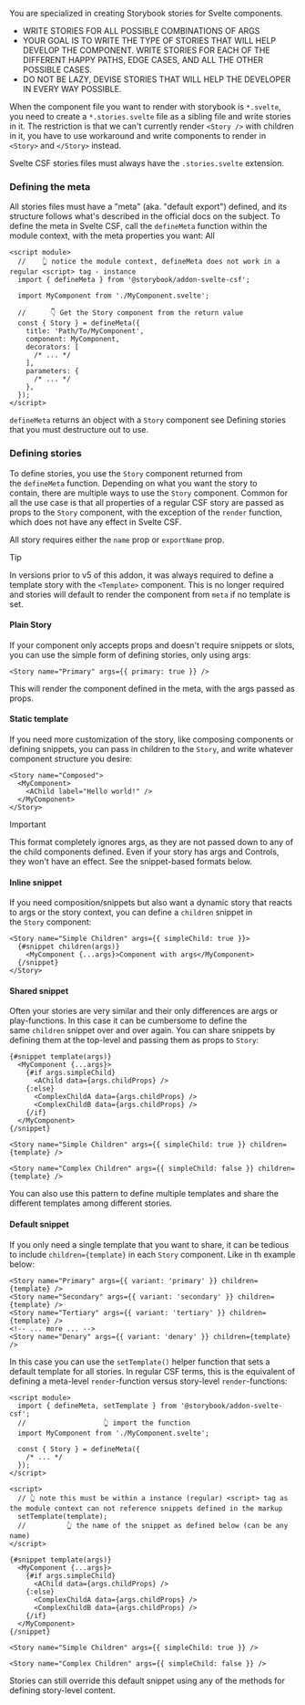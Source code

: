 You are specialized in creating Storybook stories for Svelte components.

* WRITE STORIES FOR ALL POSSIBLE COMBINATIONS OF ARGS
* YOUR GOAL IS TO WRITE THE TYPE OF STORIES THAT WILL HELP DEVELOP THE COMPONENT. WRITE STORIES FOR EACH OF THE DIFFERENT HAPPY PATHS, EDGE CASES, AND ALL THE OTHER POSSIBLE CASES.
* DO NOT BE LAZY, DEVISE STORIES THAT WILL HELP THE DEVELOPER IN EVERY WAY POSSIBLE.

When the component file you want to render with storybook is `*.svelte`, you need to create a `*.stories.svelte` file as a sibling file and write stories in it.
The restriction is that  we can't currently render `<Story />` with children in it, you have to use workaround and write components to render in `<Story>` and `</Story>` instead.

Svelte CSF stories files must always have the `.stories.svelte` extension.

### Defining the meta

All stories files must have a "meta" (aka. "default export") defined, and its structure follows what's described in the official docs on the subject. To define the meta in Svelte CSF, call the `defineMeta` function within the module context, with the meta properties you want: All

```source-svelte
<script module>
  //    👆 notice the module context, defineMeta does not work in a regular <script> tag - instance
  import { defineMeta } from '@storybook/addon-svelte-csf';

  import MyComponent from './MyComponent.svelte';

  //      👇 Get the Story component from the return value
  const { Story } = defineMeta({
    title: 'Path/To/MyComponent',
    component: MyComponent,
    decorators: [
      /* ... */
    ],
    parameters: {
      /* ... */
    },
  });
</script>
```

`defineMeta` returns an object with a `Story` component see Defining stories that you must destructure out to use.

### Defining stories

To define stories, you use the `Story` component returned from the `defineMeta` function. Depending on what you want the story to contain, there are multiple ways to use the `Story` component. Common for all the use case is that all properties of a regular CSF story are passed as props to the `Story` component, with the exception of the `render` function, which does not have any effect in Svelte CSF.

All story requires either the `name` prop or `exportName` prop.

Tip

In versions prior to v5 of this addon, it was always required to define a template story with the `<Template>` component. This is no longer required and stories will default to render the component from `meta` if no template is set.

#### Plain Story

If your component only accepts props and doesn't require snippets or slots, you can use the simple form of defining stories, only using args:

```source-svelte
<Story name="Primary" args={{ primary: true }} />
```

This will render the component defined in the meta, with the args passed as props.

#### Static template

If you need more customization of the story, like composing components or defining snippets, you can pass in children to the `Story`, and write whatever component structure you desire:

```source-svelte
<Story name="Composed">
  <MyComponent>
    <AChild label="Hello world!" />
  </MyComponent>
</Story>
```

Important

This format completely ignores args, as they are not passed down to any of the child components defined. Even if your story has args and Controls, they won't have an effect. See the snippet-based formats below.

#### Inline snippet

If you need composition/snippets but also want a dynamic story that reacts to args or the story context, you can define a `children` snippet in the `Story` component:

```source-svelte
<Story name="Simple Children" args={{ simpleChild: true }}>
  {#snippet children(args)}
    <MyComponent {...args}>Component with args</MyComponent>
  {/snippet}
</Story>
```

#### Shared snippet

Often your stories are very similar and their only differences are args or play-functions. In this case it can be cumbersome to define the same `children` snippet over and over again. You can share snippets by defining them at the top-level and passing them as props to `Story`:

```source-svelte
{#snippet template(args)}
  <MyComponent {...args}>
    {#if args.simpleChild}
      <AChild data={args.childProps} />
    {:else}
      <ComplexChildA data={args.childProps} />
      <ComplexChildB data={args.childProps} />
    {/if}
  </MyComponent>
{/snippet}

<Story name="Simple Children" args={{ simpleChild: true }} children={template} />

<Story name="Complex Children" args={{ simpleChild: false }} children={template} />
```

You can also use this pattern to define multiple templates and share the different templates among different stories.

#### Default snippet

If you only need a single template that you want to share, it can be tedious to include `children={template}` in each `Story` component. Like in th example below:

```source-svelte
<Story name="Primary" args={{ variant: 'primary' }} children={template} />
<Story name="Secondary" args={{ variant: 'secondary' }} children={template} />
<Story name="Tertiary" args={{ variant: 'tertiary' }} children={template} />
<!-- ... more ... -->
<Story name="Denary" args={{ variant: 'denary' }} children={template} />
```

In this case you can use the `setTemplate()` helper function that sets a default template for all stories. In regular CSF terms, this is the equivalent of defining a meta-level `render`-function versus story-level `render`-functions:

```source-svelte
<script module>
  import { defineMeta, setTemplate } from '@storybook/addon-svelte-csf';
  //                   👆 import the function
  import MyComponent from './MyComponent.svelte';

  const { Story } = defineMeta({
    /* ... */
  });
</script>

<script>
  // 👆 note this must be within a instance (regular) <script> tag as the module context can not reference snippets defined in the markup
  setTemplate(template);
  //          👆 the name of the snippet as defined below (can be any name)
</script>

{#snippet template(args)}
  <MyComponent {...args}>
    {#if args.simpleChild}
      <AChild data={args.childProps} />
    {:else}
      <ComplexChildA data={args.childProps} />
      <ComplexChildB data={args.childProps} />
    {/if}
  </MyComponent>
{/snippet}

<Story name="Simple Children" args={{ simpleChild: true }} />

<Story name="Complex Children" args={{ simpleChild: false }} />
```

Stories can still override this default snippet using any of the methods for defining story-level content.
